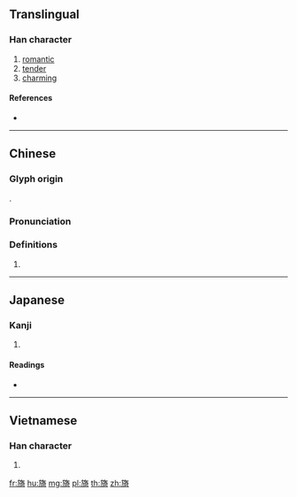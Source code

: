 ==Translingual==

===Han character===
{{Han char|rn=70|rad=方|as=10|sn=14|four=08221|canj=YSOKR|ids=⿸⿰方𠂉奇}}

# [[romantic]]
# [[tender]]
# [[charming]]

====References====
* {{Han ref|kx=0484.260|dkj=13685|dj=0846.260|hdz=32184.010|uh=65D6|ud=26070|bh=BA59|bd=47705}}

----

==Chinese==
{{zh-forms}}

===Glyph origin===
{{Han etym}}
{{Han compound|㫃|奇|c1=s|c2=p|ls=psc}}.

===Pronunciation===
{{zh-pron
|m=yǐ
|c=ji2
|mn=í
|mc=y
|oc=y
|ma=
|cat=a
}}

===Definitions===
{{zh-hanzi}}

# {{rfdef|lang=zh}}

----

==Japanese==

===Kanji===
{{ja-kanji|grade=|rs=方10}}

# {{defn|lang=ja|sort=方10}}

====Readings====
* {{ja-readings|on=[[い]] (i)|kun=[[なびく]] (nabiku)}}

----

==Vietnamese==

===Han character===
{{vi-readings|rs=方10|hanviet=[[ỷ]], [[y]]}}

# {{defn|lang=vi|sort=方10}}

[[fr:旖]]
[[hu:旖]]
[[mg:旖]]
[[pl:旖]]
[[th:旖]]
[[zh:旖]]